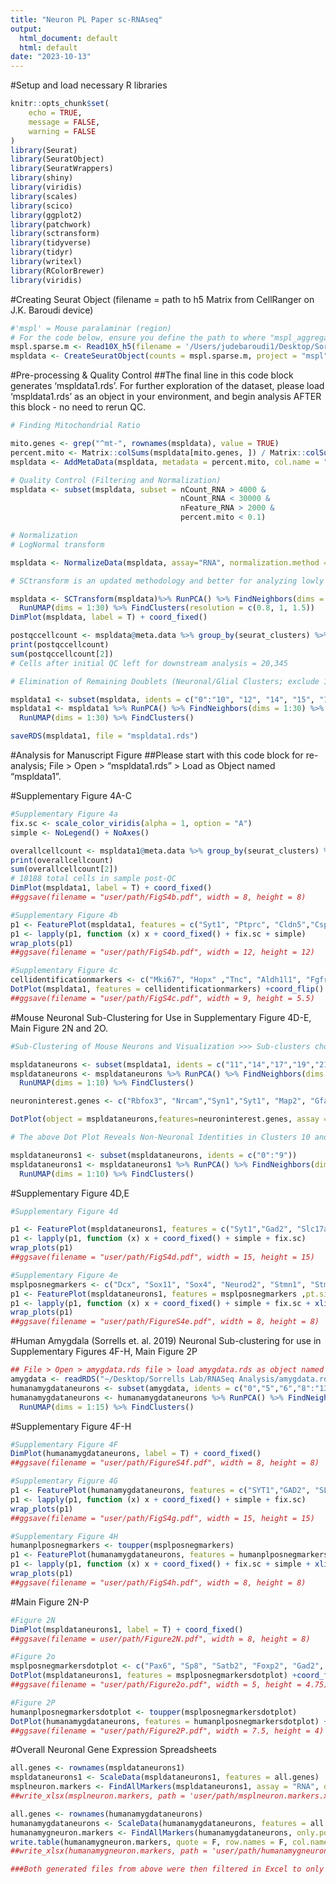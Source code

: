 ```yaml
---
title: "Neuron PL Paper sc-RNAseq"
output:
  html_document: default
  html: default
date: "2023-10-13"
---
```


#Setup and load necessary R libraries
```r
knitr::opts_chunk$set(
	echo = TRUE,
	message = FALSE,
	warning = FALSE
)
library(Seurat)
library(SeuratObject)
library(SeuratWrappers)
library(shiny)
library(viridis)
library(scales)
library(scico)
library(ggplot2)
library(patchwork)
library(sctransform)
library(tidyverse)
library(tidyr)
library(writexl)
library(RColorBrewer)
library(viridis)
```

#Creating Seurat Object (filename = path to h5 Matrix from CellRanger on J.K. Baroudi device)

```r
#'mspl' = Mouse paralaminar (region)
# For the code below, ensure you define the path to where "mspl_aggregated_matrix.h5" is located on your local machine
mspl.sparse.m <- Read10X_h5(filename = '/Users/judebaroudi1/Desktop/Sorrells Lab/RNASeq Analysis/Neuron Paper RNA Seq/mspl_aggregated_matrix.h5', use.names = TRUE, unique.features = TRUE)
mspldata <- CreateSeuratObject(counts = mspl.sparse.m, project = "mspl", min.cells = 3, min.features = 200)
```

#Pre-processing & Quality Control
##The final line in this code block generates 'mspldata1.rds'. For further exploration of the dataset, please load 'mspldata1.rds' as an object in your environment, and begin analysis AFTER this block - no need to rerun QC.

```r
# Finding Mitochondrial Ratio

mito.genes <- grep("^mt-", rownames(mspldata), value = TRUE)
percent.mito <- Matrix::colSums(mspldata[mito.genes, ]) / Matrix::colSums(mspldata)
mspldata <- AddMetaData(mspldata, metadata = percent.mito, col.name = "percent.mito")

# Quality Control (Filtering and Normalization)
mspldata <- subset(mspldata, subset = nCount_RNA > 4000 & 
                                      nCount_RNA < 30000 & 
                                      nFeature_RNA > 2000 & 
                                      percent.mito < 0.1)

# Normalization
# LogNormal transform 

mspldata <- NormalizeData(mspldata, assay="RNA", normalization.method = "LogNormalize", scale.factor = median(mspldata@meta.data$nFeature_RNA)) 

# SCtransform is an updated methodology and better for analyzing lowly expressed genes

mspldata <- SCTransform(mspldata)%>% RunPCA() %>% FindNeighbors(dims = 1:30) %>% 
  RunUMAP(dims = 1:30) %>% FindClusters(resolution = c(0.8, 1, 1.5))
DimPlot(mspldata, label = T) + coord_fixed()

postqccellcount <- mspldata@meta.data %>% group_by(seurat_clusters) %>% summarize(count = n())
print(postqccellcount)
sum(postqccellcount[2])
# Cells after initial QC left for downstream analysis = 20,345

# Elimination of Remaining Doublets (Neuronal/Glial Clusters; exclude 11,13,16)

mspldata1 <- subset(mspldata, idents = c("0":"10", "12", "14", "15", "17":"38")) 
mspldata1 <- mspldata1 %>% RunPCA() %>% FindNeighbors(dims = 1:30) %>% 
  RunUMAP(dims = 1:30) %>% FindClusters()

saveRDS(mspldata1, file = "mspldata1.rds")
```

#Analysis for Manuscript Figure 
##Please start with this code block for re-analysis; File > Open > "mspldata1.rds" > Load as Object named "mspldata1".

#Supplementary Figure 4A-C
```r
#Supplementary Figure 4a
fix.sc <- scale_color_viridis(alpha = 1, option = "A")
simple <- NoLegend() + NoAxes()

overallcellcount <- mspldata1@meta.data %>% group_by(seurat_clusters) %>% summarize(count = n())
print(overallcellcount)
sum(overallcellcount[2])
# 18188 total cells in sample post-QC
DimPlot(mspldata1, label = T) + coord_fixed()
##ggsave(filename = "user/path/FigS4b.pdf", width = 8, height = 8)

#Supplementary Figure 4b
p1 <- FeaturePlot(mspldata1, features = c("Syt1", "Ptprc", "Cldn5","Cspg4"),pt.size = 1, combine = FALSE, order = T)
p1 <- lapply(p1, function (x) x + coord_fixed() + fix.sc + simple)
wrap_plots(p1)
##ggsave(filename = "user/path/FigS4b.pdf", width = 12, height = 12)

#Supplementary Figure 4c
cellidentificationmarkers <- c("Mki67", "Hopx" ,"Tnc", "Aldh1l1", "Fgfr3", "Aqp4", "Aldoc", "Gfap", "Eomes","Ascl1", "Olig2", "Dcx", "Pdgfra", "Cspg4", "Nes", "Vim", "Tie1", "Cldn5","Tmem119", "Itgam", "Ptprc", "Rbfox3", "Syt1")
DotPlot(mspldata1, features = cellidentificationmarkers) +coord_flip() + scale_color_distiller(type = "div", palette = "RdBu", direction = -1, limits = c(-2.5, 2.5))
##ggsave(filename = "user/path/FigS4c.pdf", width = 9, height = 5.5)
```

#Mouse Neuronal Sub-Clustering for Use in Supplementary Figure 4D-E, Main Figure 2N and 2O.
```r
#Sub-Clustering of Mouse Neurons and Visualization >>> Sub-clusters chosen based on neuronal gene expression

mspldataneurons <- subset(mspldata1, idents = c("11","14","17","19","21","24"))
mspldataneurons <- mspldataneurons %>% RunPCA() %>% FindNeighbors(dims = 1:10) %>% 
  RunUMAP(dims = 1:10) %>% FindClusters()

neuroninterest.genes <- c("Rbfox3", "Nrcam","Syn1","Syt1", "Map2", "Gfap", "Aqp4", "Aldh1l1","S100b","Vim", "Cldn5", "Nes","Olig1", "Olig2", "Pdgfra", "Cspg4", "Mki67", "Ptprc", "Aif1", "Itgam", "Tmem119", "Dcx", "St8sia2", "Tbr1","Sox11","Sox4", "Deptor", "Nr2f2","Nr2f1", "Bcl11b", "Foxp2","Satb2","Tshz1", "Tshz2", "Ascl1", "Robo1", "Gad1", "Gad2", "Ppp1r1b", "Slc17a6", "Slc17a7")

DotPlot(object = mspldataneurons,features=neuroninterest.genes, assay = NULL, cols = c("lightgrey", "blue")) + theme(axis.text.x = element_text(size = 10, angle = 45, vjust = 1, hjust=1))

# The above Dot Plot Reveals Non-Neuronal Identities in Clusters 10 and 11 due to the presence of non-neuronal hallmarks such as Ptprc, as well as Aif1. The below code sub-clusters once more to eliminate any residual non-neuronal cells.

mspldataneurons1 <- subset(mspldataneurons, idents = c("0":"9"))
mspldataneurons1 <- mspldataneurons1 %>% RunPCA() %>% FindNeighbors(dims = 1:10) %>% 
  RunUMAP(dims = 1:10) %>% FindClusters()
```

#Supplementary Figure 4D,E
```r
#Supplementary Figure 4d

p1 <- FeaturePlot(mspldataneurons1, features = c("Syt1","Gad2", "Slc17a7", "Slc17a6", "Ppp1r1b", "Foxp2", "Satb2", "Tbr1"),pt.size = 2, combine = FALSE, order = T)
p1 <- lapply(p1, function (x) x + coord_fixed() + simple + fix.sc)
wrap_plots(p1)
##ggsave(filename = "user/path/FigS4d.pdf", width = 15, height = 15)

#Supplementary Figure 4e
msplposnegmarkers <- c("Dcx", "Sox11", "Sox4", "Neurod2", "Stmn1", "Stmn2", "Epha3", "Bcl2", "Slc17a6", "Tbr1", "Nr2f2", "Bcl11b", "Gad2", "Foxp2", "Satb2", "Sp8", "Pax6", "Tshz1")
p1 <- FeaturePlot(mspldataneurons1, features = msplposnegmarkers ,pt.size = 1, combine = FALSE, order = T)
p1 <- lapply(p1, function (x) x + coord_fixed() + simple + fix.sc + xlim(6, 15) + ylim(5, 10))
wrap_plots(p1)
##ggsave(filename = "user/path/FigureS4e.pdf", width = 8, height = 8)
```

#Human Amygdala (Sorrells et. al. 2019) Neuronal Sub-clustering for use in Supplementary Figures 4F-H, Main Figure 2P
```r
## File > Open > amygdata.rds file > load amygdata.rds as object named 'amygdata'. From Sorrells et al. 2019 (https://www.nature.com/articles/s41467-019-10765-1#Fig8)
amygdata <- readRDS("~/Desktop/Sorrells Lab/RNASeq Analysis/amygdata.rds")
humanamygdataneurons <- subset(amygdata, idents = c("0","5","6","8":"13","15":"18","20","22":"24","26","28":"30","32"))
humanamygdataneurons <- humanamygdataneurons %>% RunPCA() %>% FindNeighbors(dims = 1:15) %>% 
  RunUMAP(dims = 1:15) %>% FindClusters()
```

#Supplementary Figure 4F-H
```r
#Supplementary Figure 4F
DimPlot(humanamygdataneurons, label = T) + coord_fixed()
##ggsave(filename = "user/path/FigureS4f.pdf", width = 8, height = 8)

#Supplementary Figure 4G
p1 <- FeaturePlot(humanamygdataneurons, features = c("SYT1","GAD2", "SLC17A7", "SLC17A6", "PPP1R1B", "FOXP2", "SATB2", "TBR1"),pt.size = 2, combine = FALSE, order = T)
p1 <- lapply(p1, function (x) x + coord_fixed() + simple + fix.sc)
wrap_plots(p1)
##ggsave(filename = "user/path/FigS4g.pdf", width = 15, height = 15)

#Supplementary Figure 4H
humanplposnegmarkers <- toupper(msplposnegmarkers)
p1 <- FeaturePlot(humanamygdataneurons, features = humanplposnegmarkers, pt.size = 0.1, combine = FALSE, order = T)
p1 <- lapply(p1, function (x) x + coord_fixed() + fix.sc + simple + xlim(10, 13) + ylim(0, 4))
wrap_plots(p1)
##ggsave(filename = "user/path/FigS4h.pdf", width = 8, height = 8)
```

#Main Figure 2N-P
```r
#Figure 2N
DimPlot(mspldataneurons1, label = T) + coord_fixed()
##ggsave(filename = user/path/Figure2N.pdf", width = 8, height = 8)

#Figure 2o
msplposnegmarkersdotplot <- c("Pax6", "Sp8", "Satb2", "Foxp2", "Gad2", "Bcl11b","Nr2f2", "Tbr1", "Slc17a6","Bcl2", "Epha3", "Stmn2", "Stmn1", "Neurod2", "Sox4", "Sox11", "Dcx")
DotPlot(mspldataneurons1, features = msplposnegmarkersdotplot) +coord_flip() + scale_color_distiller(type = "div", palette = "RdBu", direction = -1)
##ggsave(filename = "user/path/Figure2o.pdf", width = 5, height = 4.75)

#Figure 2P
humanplposnegmarkersdotplot <- toupper(msplposnegmarkersdotplot)
DotPlot(humanamygdataneurons, features = humanplposnegmarkersdotplot) +coord_flip() + scale_color_distiller(type = "div", palette = "RdBu", direction = -1)
##ggsave(filename = "user/path/Figure2P.pdf", width = 7.5, height = 4)
```

#Overall Neuronal Gene Expression Spreadsheets
```r

all.genes <- rownames(mspldataneurons1)
mspldataneurons1 <- ScaleData(mspldataneurons1, features = all.genes)
msplneuron.markers <- FindAllMarkers(mspldataneurons1, assay = "RNA", only.pos = T)
##write_xlsx(msplneuron.markers, path = 'user/path/msplneuron.markers.xlsx')

all.genes <- rownames(humanamygdataneurons)
humanamygdataneurons <- ScaleData(humanamygdataneurons, features = all.genes)
humanamygneuron.markers <- FindAllMarkers(humanamygdataneurons, only.pos = T)
write.table(humanamygneuron.markers, quote = F, row.names = F, col.names = F, "humanamygneuron.markers.txt", sep=",")
##write_xlsx(humanamygneuron.markers, path = 'user/path/humanamygneuron.markers.xlsx')   

###Both generated files from above were then filtered in Excel to only include genes with an adjusted p-value of 0.01 or below, then saved and submitted as part of the dataset.
```